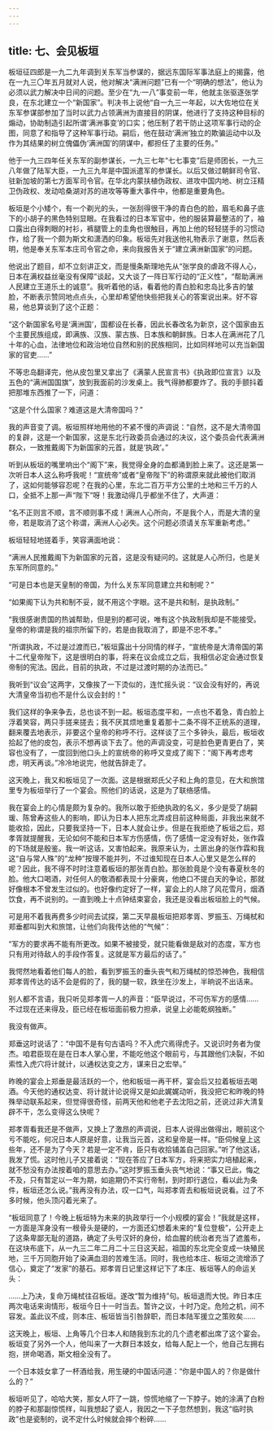 ```yaml
---
---
---
```

title: 七、会见板垣
---




板垣征四郎是一九二九年调到关东军当参谋的，据远东国际军事法庭上的揭露，他在一九三〇年五月就对人说，他对解决“满洲问题”已有一个“明确的想法”，他认为必须以武力解决中日间的问题。至少在“九·一八”事变前一年，他就主张驱逐张学良，在东北建立一个“新国家”。判决书上说他“自一九三一年起，以大佐地位在关东军参谋部参加了当时以武力占领满洲为直接目的阴谋，他进行了支持这种目标的煽动，协助制造引起所谓‘满洲事变’的口实；他压制了若干防止这项军事行动的企图，同意了和指导了这种军事行动。嗣后，他在鼓动‘满洲’独立的欺骗运动中以及作为其结果的树立傀儡伪‘满洲国’的阴谋中，都担任了主要的任务。”

他于一九三四年任关东军的副参谋长，一九三七年“七七事变”后是师团长，一九三八年做了陆军大臣，一九三九年是中国派遣军的参谋长。以后又做过朝鲜司令官、驻新加坡的第七方面军司令官。在华北内蒙扶植伪政权、进攻中国内地、树立汪精卫伪政权、发动哈桑湖对苏的进攻等等重大事件中，他都是重要角色。

板垣是个小矮个，有一个剃光的头，一张刮得很干净的青白色的脸，眉毛和鼻子底下的小胡子的黑色特别显眼。在我看过的日本军官中，他的服装算最整洁的了，袖口露出白得刺眼的衬衫，裤腿管上的圭角也很触目，再加上他的轻轻搓手的习惯动作，给了我一个颇为斯文和潇洒的印象。板垣先对我送他礼物表示了谢意，然后表明，他是奉关东军本庄司令官之命，来向我报告关于“建立满洲新国家”的问题。

他说出了题目，却不立刻讲正文，而是慢条斯理地先从“张学良的虐政不得人心，日本在满权益丝毫没有保障”谈起，又大谈了一阵日军行动的“正义性”，“帮助满洲人民建立王道乐土的诚意”。我听着他的话，看着他的青白脸和忠岛比多吉的皱脸，不断表示赞同地点点头，心里却希望他快些把我关心的答案说出来。好不容易，他总算谈到了这个正题：

“这个新国家名号是‘满洲国’，国都设在长春，因此长春改名为新京，这个国家由五个主要民族组成，即满族、汉族、蒙古族、日本族和朝鲜族。日本人在满洲花了几十年的心血，法律地位和政治地位自然和别的民族相同，比如同样地可以充当新国家的官吏……”

不等忠岛翻译完，他从皮包里又拿出了《满蒙人民宣言书》《执政即位宣言》以及五色的“满洲国国旗”，放到我面前的沙发桌上。我气得肺都要炸了。我的手颤抖着把那堆东西推了一下，问道：

“这是个什么国家？难道这是大清帝国吗？”

我的声音变了调。板垣照样地用他的不紧不慢的声调说：“自然，这不是大清帝国的复辟，这是一个新国家，这是东北行政委员会通过的决议，这个委员会代表满洲群众，一致推戴阁下为新国家的元首，就是‘执政’。”

听到从板垣的嘴里响出个“阁下”来，我觉得全身的血都涌到脸上来了。这还是第一次听日本人这么称呼我呢！“宣统帝”或者“皇帝陛下”的称谓原来就此被他们取消了，这如何能够容忍呢？在我的心里，东北二百万平方公里的土地和三千万的人口，全抵不上那一声“陛下”呀！我激动得几乎都坐不住了，大声道：

“名不正则言不顺，言不顺则事不成！满洲人心所向，不是我个人，而是大清的皇帝，若是取消了这个称谓，满洲人心必失。这个问题必须请关东军重新考虑。”

板垣轻轻地搓着手，笑容满面地说：

“满洲人民推戴阁下为新国家的元首，这是没有疑问的。这就是人心所归，也是关东军所同意的。”

“可是日本也是天皇制的帝国，为什么关东军同意建立共和制呢？”

“如果阁下认为共和制不妥，就不用这个字眼。这不是共和制，是执政制。”

“我很感谢贵国的热诚帮助，但是别的都可说，唯有这个执政制我却是不能接受。皇帝的称谓是我的祖宗所留下的，若是由我取消了，即是不忠不孝。”

“所谓执政，不过是过渡而已，”板垣露出十分同情的样子，“宣统帝是大清帝国的第十二代皇帝陛下，这是很明白的事，将来在议会成立之后，我相信必定会通过恢复帝制的宪法。因此，目前的执政，不过是过渡时期的办法而已。”

我听到“议会”这两字，又像挨了一下烫似的，连忙摇头说：“议会没有好的，再说大清皇帝当初也不是什么议会封的！”

我们这样的争来争去，总也谈不到一起。板垣态度平和，一点也不着急，青白脸上浮着笑容，两只手搓来搓去；我不厌其烦地重复着那十二条不得不正统系的道理，翻来覆去地表示，非要这个皇帝的称呼不行。这样谈了三个多钟头，最后，板垣收拾起了他的皮包，表示不想再谈下去了。他的声调没变，可是脸色更青更白了，笑容也没有了，一度回到他口头上的宣统帝的称呼又变成了阁下：“阁下再考虑考虑，明天再谈。”冷冷地说完，他就告辞走了。

这天晚上，我又和板垣见了一次面。这是根据郑氏父子和上角的意见，在大和旅馆里专为板垣举行了一个宴会。照他们的话说，这是为了联络感情。

我在宴会上的心情是颇为复杂的。我所以敢于拒绝执政的名义，多少是受了胡嗣瑗、陈曾寿这些人的影响，即认为日本人把东北弄成目前这种局面，非我出来就不能收拾，因此，只要我坚持一下，日本人就会让步。但是在我拒绝了板垣之后，郑孝胥就提醒我，无论如何不能和日本军方伤感情，伤了感情一定没有好处，张作霖的下场就是殷鉴。我一听这话，又害怕起来。我原来认为，土匪出身的张作霖和我这“自与常人殊”的“龙种”按理不能并列，不过谁知现在日本人心里又是怎么样的呢？因此，我不得不时时注意着板垣的那张青白脸。那张脸竟是个没有春夏秋冬的脸。他大口喝酒，对任何人的敬酒都表现十分豪爽，他绝口不提白天的争论，那就好像根本不曾发生过似的。也好像约定好了一样，宴会上的人除了风花雪月，烟酒饮食，再不说别的。一直到晚上十点钟结束宴会，我还是没看出板垣脸上的气候。

可是用不着我再费多少时间去试探，第二天早晨板垣把郑孝胥、罗振玉、万绳栻和郑垂都叫到大和旅馆，让他们向我传达他的“气候”：

“军方的要求再不能有所更改。如果不被接受，就只能看做是敌对的态度，军方也只有用对待敌人的手段作答复。这就是军方最后的话了。”

我愕然地看着他们每人的脸，看到罗振玉的垂头丧气和万绳栻的惊恐神色，我相信郑孝胥传达的话不会是假的了，我的腿一软，跌坐在沙发上，半晌说不出话来。

别人都不言语，我只听见郑孝胥一人的声音：“臣早说过，不可伤军方的感情……不过现在还来得及，臣已经在板垣面前极力担承，说皇上必能乾纲独断。”

我没有做声。

郑垂这时说话了：“中国不是有句古语吗？不入虎穴焉得虎子。又说识时务者为俊杰。咱君臣现在是在日本人掌心里，不能吃他这个眼前亏，与其跟他们决裂，不如索性入虎穴将计就计，以通权达变之方，谋来日之宏举。”

昨晚的宴会上郑垂是最活跃的一个，他和板垣一再干杯，宴会后又拉着板垣去喝酒。今天他的通权达变、将计就计论说得又是如此娓娓动听，我没把它和昨晚的特殊举动联系起来，但觉得很奇怪，前两天他和他老子去沈阳之前，还说过非大清复辟不干，怎么变得这么快呢？

郑孝胥看我还是不做声，又换上了激昂的声调说，日本人说得出做得出，眼前这个亏不能吃，何况日本人原是好意，让我当元首，这和皇帝是一样。“臣伺候皇上这些年，还不是为了今天？若是一定不肯，臣只有收拾铺盖自己回家。”听了他这话，我发了慌。这时他儿子又接着说：“现在答应了日本军方，将来把实力培植起来，就不愁没有办法按着咱的意思去办。”这时罗振玉垂头丧气地说：“事又已此，悔之不及，只有暂定以一年为期，如逾期仍不实行帝制，到时即行退位，看以此为条件，板垣还怎么说。”我再没有办法，叹一口气，叫郑孝胥去和板垣说说看。过了不多时候，他头顶闪着光来了。

“板垣同意了！今晚上板垣特为未来的执政举行一个小规模的宴会！”我就是这样，一方面是浑身没有一根骨头是硬的，一方面还幻想着未来的“复位登极”，公开走上了这条卑鄙无耻的道路，确定了头号汉奸的身份，给血腥的统治者充当了遮羞布，在这块布底下，从一九三二年二月二十三日这天起，祖国的东北完全变成一块殖民地，三千万同胞开始了染满血泪的苦难生活。同时，我也给本庄、板垣之流增添了信心，奠定了“发家”的基石。郑孝胥日记里这样记下了本庄、板垣等人的命运关头：

……上乃决，复命万绳栻往召板垣。遂改“暂为维持”句。板垣退而大悦。昨日本庄两次电话来询情形，板垣今日十一时当去。暂许之议，十时乃定。危险之机，间不容发。盖此议不成，则本庄、板垣皆当引咎辞职，而日本陆军援立之策败矣……

这天晚上，板垣、上角等几个日本人和随我到东北的几个遗老都出席了这个宴会。板垣变了另外一个人，他叫来了一大群日本妓女，给每人配上一个，他自己左拥右抱，拼命喝酒，斯文相全没有了。

一个日本妓女拿了一杯酒给我，用生硬的中国话问道：“你是中国人的？你是做什么的？”

板垣听见了，哈哈大笑，那女人吓了一跳，惊慌地缩了一下脖子。她的涂满了白粉的脖子和那副惊慌样，叫我想起了瓷人，我因之一下子忽然想到，我这“临时执政”也是瓷制的，说不定什么时候就会摔个粉碎……